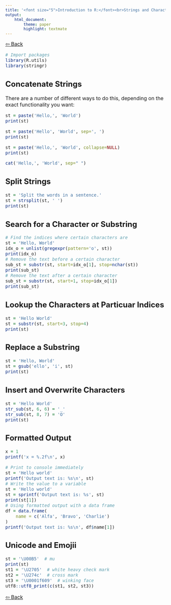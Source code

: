 ```yaml
---
title: '<font size="5">Introduction to R:</font><br>Strings and Characters'
output:
    html_document:
        theme: paper
        highlight: textmate
---
```

<font size="3">
[⇦ Back](../../R.html)

```r
# Import packages
library(R.utils)
library(stringr)
```

## Concatenate Strings
There are a number of different ways to do this, depending on the exact functionality you want:

```r
st = paste('Hello,', 'World')
print(st)

st = paste('Hello', 'World', sep=', ')
print(st)

st = paste('Hello,', 'World', collapse=NULL)
print(st)

cat('Hello,', 'World', sep=" ")
```

## Split Strings

```r
st = 'Split the words in a sentence.'
st = strsplit(st, ' ')
print(st)
```

## Search for a Character or Substring

```r
# Find the indices where certain characters are
st = 'Hello, World'
idx_o = unlist(gregexpr(pattern='o', st))
print(idx_o)
# Remove the text before a certain character
sub_st = substr(st, start=idx_o[1], stop=nchar(st))
print(sub_st)
# Remove the text after a certain character
sub_st = substr(st, start=1, stop=idx_o[1])
print(sub_st)
```

## Lookup the Characters at Particuar Indices

```r
st = 'Hello World'
st = substr(st, start=3, stop=4)
print(st)
```

## Replace a Substring

```r
st = 'Hello, World'
st = gsub('ello', 'i', st)
print(st)
```

## Insert and Overwrite Characters

```r
st = 'Hello World'
str_sub(st, 6, 6) = '_'
str_sub(st, 8, 7) = 'O'
print(st)
```

## Formatted Output

```r
x = 1
printf('x = %.2f\n', x)

# Print to console immediately
st = 'Hello world'
printf('Output text is: %s\n', st)
# Write the value to a variable
st = 'Hello world'
st = sprintf('Output text is: %s', st)
print(st[1])
# Using formatted output with a data frame
df = data.frame(
    name = c('Alfa', 'Bravo', 'Charlie')
)
printf('Output text is: %s\n', df$name[1])
```

## Unicode and Emojii

```r
st = '\U00B5'  # mu
print(st)
st1 = '\U2705'  # white heavy check mark
st2 = '\U274c'  # cross mark
st3 = '\U0001f609'  # winking face
utf8::utf8_print(c(st1, st2, st3))
```

[⇦ Back](../../R.html)

</font>

